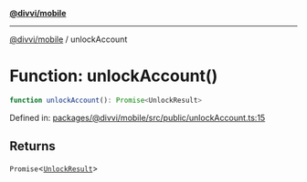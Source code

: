 [**@divvi/mobile**](../README.md)

---

[@divvi/mobile](../README.md) / unlockAccount

# Function: unlockAccount()

```ts
function unlockAccount(): Promise<UnlockResult>
```

Defined in: [packages/@divvi/mobile/src/public/unlockAccount.ts:15](https://github.com/divvi-xyz/divvi-mobile/blob/main/packages/@divvi/mobile/src/public/unlockAccount.ts#L15)

## Returns

`Promise`\<[`UnlockResult`](../type-aliases/UnlockResult.md)\>
